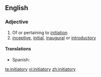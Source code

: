 ==English==

===Adjective===
{{en-adj}}

# Of or pertaining to [[initiation]]
# [[inceptive]], [[initial]], [[inaugural]] or [[introductory]]

====Translations====
{{trans-top|initial, inaugural}}
* Spanish: {{t-|es|iniciativo|m}}
{{trans-mid}}
{{trans-bottom}}

[[te:initiatory]]
[[vi:initiatory]]
[[zh:initiatory]]